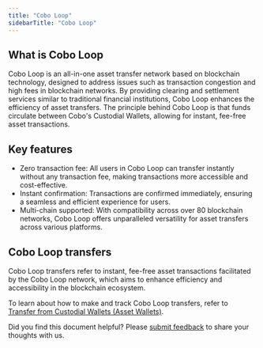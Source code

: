 ```yaml
---
title: "Cobo Loop"
sidebarTitle: "Cobo Loop"
---
```


## What is Cobo Loop

Cobo Loop is an all-in-one asset transfer network based on blockchain technology, designed to address issues such as transaction congestion and high fees in blockchain networks. By providing clearing and settlement services similar to traditional financial institutions, Cobo Loop enhances the efficiency of asset transfers. The principle behind Cobo Loop is that funds circulate between Cobo's Custodial Wallets, allowing for instant, fee-free asset transactions. 

## Key features

- Zero transaction fee: All users in Cobo Loop can transfer instantly without any transaction fee, making transactions more accessible and cost-effective.
- Instant confirmation: Transactions are confirmed immediately, ensuring a seamless and efficient experience for users.
- Multi-chain supported: With compatibility across over 80 blockchain networks, Cobo Loop offers unparalleled versatility for asset transfers across various platforms.

## Cobo Loop transfers

Cobo Loop transfers refer to instant, fee-free asset transactions facilitated by the Cobo Loop network, which aims to enhance efficiency and accessibility in the blockchain ecosystem.

To learn about how to make and track Cobo Loop transfers, refer to [Transfer from Custodial Wallets (Asset Wallets)](/en/portal/transfers/from-custodial-wallets).


<Tip>Did you find this document helpful? Please [submit feedback](https://forms.zohopublic.com/cobo/form/DocumentFeedbackForm/formperma/QvLOhxJv1_JMsJ-1dleZ8Itb_7rzN-LtgvsDdxosoVI) to share your thoughts with us.</Tip>